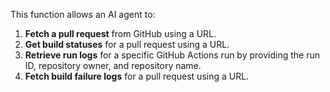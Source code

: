 This function allows an AI agent to:

1. **Fetch a pull request** from GitHub using a URL.
2. **Get build statuses** for a pull request using a URL.
3. **Retrieve run logs** for a specific GitHub Actions run by providing the run ID, repository owner, and repository name.
4. **Fetch build failure logs** for a pull request using a URL.
